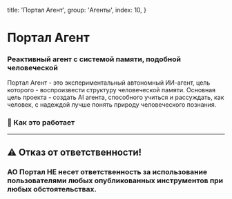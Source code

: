 
  title: 'Портал Агент',
  group: 'Агенты',
  index: 10,
}

# Портал Агент
### Реактивный агент с системой памяти, подобной человеческой

Портал Агент - это экспериментальный автономный ИИ-агент, цель которого - воспроизвести структуру человеческой памяти. Основная цель проекта - создать AI агента, способного учиться и рассуждать, как человек, с надеждой лучше понять природу человеческого познания.


### 🚗 Как это работает 


---

## ⚠️ Отказ от ответственности!
### АО Портал НЕ несет ответственность за использование пользователями любых опубликованных инструментов при любых обстоятельствах.

